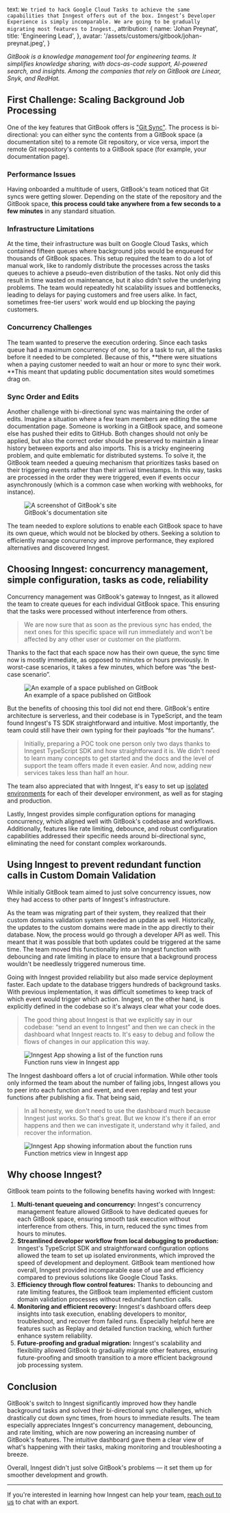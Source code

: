   text: `We tried to hack Google Cloud Tasks to achieve the same capabilities that Inngest offers out of the box. Inngest’s Developer Experience is simply incomparable. We are going to be gradually migrating most features to Inngest.`,
  attribution: {
    name: 'Johan Preynat',
    title: 'Engineering Lead',
  },
  avatar: '/assets/customers/gitbook/johan-preynat.jpeg',
}

_GitBook is a knowledge management tool for engineering teams. It simplifies knowledge sharing, with docs-as-code support, AI-powered search, and insights. Among the companies that rely on GitBook are Linear, Snyk, and RedHat._

## First Challenge: Scaling Background Job Processing

One of the key features that GitBook offers is ["Git Sync"](https://www.gitbook.com/solutions/git-sync). The process is bi-directional: you can either sync the contents from a GitBook space (a documentation site) to a remote Git repository, or vice versa, import the remote Git repository's contents to a GitBook space (for example, your documentation page).

### Performance Issues

Having onboarded a multitude of users, GitBook's team noticed that Git syncs were getting slower. Depending on the state of the repository and the GitBook space, **this process could take anywhere from a few seconds to a few minutes** in any standard situation.

### Infrastructure Limitations

At the time, their infrastructure was built on Google Cloud Tasks, which contained fifteen queues where background jobs would be enqueued for thousands of GitBook spaces. This setup required the team to do a lot of manual work, like to randomly distribute the processes across the tasks queues to achieve a pseudo-even distribution of the tasks. Not only did this result in time wasted on maintenance, but it also didn't solve the underlying problems. The team would repeatedly hit scalability issues and bottlenecks, leading to delays for paying customers and free users alike. In fact, sometimes free-tier users' work would end up blocking the paying customers.

### Concurrency Challenges

The team wanted to preserve the execution ordering. Since each tasks queue had a maximum concurrency of one, so for a task to run, all the tasks before it needed to be completed. Because of this, **there were situations when a paying customer needed to wait an hour or more to sync their work. **This meant that updating public documentation sites would sometimes drag on.

### Sync Order and Edits

Another challenge with bi-directional sync was maintaining the order of edits. Imagine a situation where a few team members are editing the same documentation page. Someone is working in a GitBook space, and someone else has pushed their edits to GitHub. Both changes should not only be applied, but also the correct order should be preserved to maintain a linear history between exports and also imports. This is a tricky engineering problem, and quite emblematic for distributed systems. To solve it, the GitBook team needed a queuing mechanism that prioritizes tasks based on their triggering events rather than their arrival timestamps. In this way, tasks are processed in the order they were triggered, even if events occur asynchronously (which is a common case when working with webhooks, for instance).

<figure>
  <img src="/assets/customers/gitbook/gitbook-published-site.png" alt="A screenshot of GitBook's site" />
  <figcaption>GitBook's documentation site</figcaption>
</figure>

The team needed to explore solutions to enable each GitBook space to have its own queue, which would not be blocked by others. Seeking a solution to efficiently manage concurrency and improve performance, they explored alternatives and discovered Inngest.

## Choosing Inngest: concurrency management, simple configuration, tasks as code, reliability

Concurrency management was GitBook's gateway to Inngest, as it allowed the team to create queues for each individual GitBook space. This ensuring that the tasks were processed without interference from others.

> We are now sure that as soon as the previous sync has ended, the next ones for this specific space will run immediately and won't be affected by any other user or customer on the platform.

Thanks to the fact that each space now has their own queue, the sync time now is mostly immediate, as opposed to minutes or hours previously. In worst-case scenarios, it takes a few minutes, which before was “the best-case scenario”.

<figure>
  <img src="/assets/customers/gitbook/gitbook-space.png" alt="An example of a space published on GitBook" />
  <figcaption>An example of a space published on GitBook</figcaption>
</figure>

But the benefits of choosing this tool did not end there. GitBook's entire architecture is serverless, and their codebase is in TypeScript, and the team found Inngest's TS SDK straightforward and intuitive. Most importantly, the team could still have their own typing for their payloads “for the humans”.

> Initially, preparing a POC took one person only two days thanks to Inngest TypeScript SDK and how straightforward it is. We didn't need to learn many concepts to get started and the docs and the level of support the team offers made it even easier. And now, adding new services takes less than half an hour.

The team also appreciated that with Inngest, it's easy to set up [isolated environments](/docs/platform/environments) for each of their developer environment, as well as for staging and production.

Lastly, Inngest provides simple configuration options for managing concurrency, which aligned well with GitBook's codebase and workflows. Additionally, features like rate limiting, debounce, and robust configuration capabilities addressed their specific needs around bi-directional sync, eliminating the need for constant complex workarounds.

## Using Inngest to prevent redundant function calls in Custom Domain Validation

While initially GitBook team aimed to just solve concurrency issues, now they had access to other parts of Inngest's infrastructure.

As the team was migrating part of their system, they realized that their custom domains validation system needed an update as well. Historically, the updates to the custom domains were made in the app directly to their database. Now, the process would go through a developer API as well. This meant that it was possible that both updates could be triggered at the same time. The team moved this functionality into an Inngest function with debouncing and rate limiting in place to ensure that a background process wouldn't be needlessly triggered numerous time.

Going with Inngest provided reliability but also made service deployment faster. Each update to the database triggers hundreds of background tasks. With previous implementation, it was difficult sometimes to keep track of which event would trigger which action. Inngest, on the other hand, is explicitly defined in the codebase so it's always clear what your code does.

> The good thing about Inngest is that we explicitly say in our codebase: “send an event to Inngest” and then we can check in the dashboard what Inngest reacts to. It's easy to debug and follow the flows of changes in our application this way.

<figure>
  <img src="/assets/customers/gitbook/inngest-runs-list.png" alt="Inngest App showing a list of the function runs" />
  <figcaption>Function runs view in Inngest app</figcaption>
</figure>

The Inngest dashboard offers a lot of crucial information. While other tools only informed the team about the number of failing jobs, Inngest allows you to peer into each function and event, and even replay and test your functions after publishing a fix. That being said,

> In all honesty, we don't need to use the dashboard much because Inngest just works. So that's great. But we know it's there if an error happens and then we can investigate it, understand why it failed, and recover the information.

<figure>
  <img src="/assets/customers/gitbook/inngest-run-view.png" alt="Inngest App showing information about the function runs" />
  <figcaption>Function metrics view in Inngest app</figcaption>
</figure>

## Why choose Inngest?

GitBook team points to the following benefits having worked with Inngest:

1. **Multi-tenant queueing and concurrency:** Inngest's concurrency management feature allowed GitBook to have dedicated queues for each GitBook space, ensuring smooth task execution without interference from others. This, in turn, reduced the sync times from hours to minutes.
2. **Streamlined developer workflow from local debugging to production:** Inngest's TypeScript SDK and straightforward configuration options allowed the team to set up isolated environments, which improved the speed of development and deployment. GitBook team mentioned how overall, Inngest provided incomparable ease of use and efficiency compared to previous solutions like Google Cloud Tasks.
3. **Efficiency through flow control features:** Thanks to debouncing and rate limiting features, the GitBook team implemented efficient custom domain validation processes without redundant function calls.
4. **Monitoring and efficient recovery:** Inngest's dashboard offers deep insights into task execution, enabling developers to monitor, troubleshoot, and recover from failed runs. Especially helpful here are features such as Replay and detailed function tracking, which further enhance system reliability.
5. **Future-proofing and gradual migration:** Inngest's scalability and flexibility allowed GitBook to gradually migrate other features, ensuring future-proofing and smooth transition to a more efficient background job processing system.

## Conclusion

GitBook's switch to Inngest significantly improved how they handle background tasks and solved their bi-directional sync challenges, which drastically cut down sync times, from hours to immediate results. The team especially appreciates Inngest's concurrency management, debouncing, and rate limiting, which are now powering an increasing number of GitBook's features. The intuitive dashboard gave them a clear view of what's happening with their tasks, making monitoring and troubleshooting a breeze. 

Overall, Inngest didn't just solve GitBook's problems — it set them up for smoother development and growth.

---

If you're interested in learning how Inngest can help your team, [reach out to us](/contact?ref=case-study-gitbook) to chat with an export.